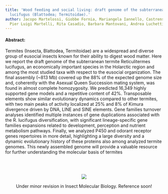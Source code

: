 ```yaml
---
title: 'Wood feeding and social living: draft genome of the subterranean termite Reticulitermes
  lucifugus (Blattodea; Termitoidae).'
author: Jacopo Martelossi, Giobbe Fornia, Mariangela Iannello, Castrense Savojardo,
  Pier Luigi Martelli, Rita Casadio, Barbara Mantovani, Andrea Luchetti, Omar Rota-Stabelli
---
```


#### Abstract: 
Termites (Insecta, Blattodea, Termitoidae) are a widespread and diverse group of eusocial insects known for their ability to digest wood matter. Here we report the draft genome of the subterranean termite Reticulitermes lucifugus, an economically important species in the Holarctic region and among the most studied taxa with respect to the eusocial organization. The final assembly (~813 Mb) covered up the 88% of the expected genome size and, coherently with the Asexual Queen Succession mating system, was found in almost complete homozygosity. We predicted 16,349 highly supported gene models and a repetitive content of 42%. Transposable elements show similar evolutionary dynamics compared to other termites, with two main peaks of activity localized at 25% and 8% of Kimura divergence driven by DNA, LINE and SINE elements. Gene families turnover analyses identified multiple instances of gene duplications associated with the R. lucifugus diversification, with significant lineage-specific gene families expansions related to development, perception and nutrient metabolism pathways. Finally, we analyzed P450 and odorant receptor genes repertoires in more detail, highlighting a large diversity and a dynamic evolutionary history of these proteins also among analyzed termite genomes. This newly assembled genome will provide a valuable resource for further understanding the molecular basis of termites  

<br><br>

<center>
![](Imagine/Fig.2_Rluc_page-0001.jpg)

Under minor revision in Insect Molecular Biology. Reference soon!


